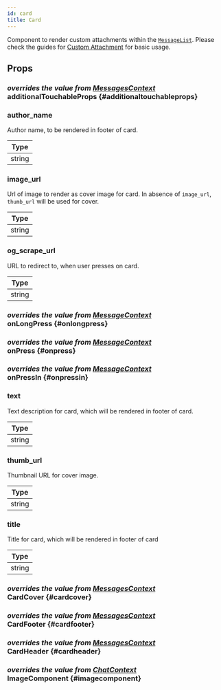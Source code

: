 ```yaml
---
id: card
title: Card
---
```





Component to render custom attachments within the [`MessageList`](./message_list.mdx).
Please check the guides for [Custom Attachment](../guides/attachment_customizations.mdx) for basic usage.

## Props

### <div class="label description">_overrides the value from [MessagesContext](../contexts/messages_context.mdx#additionaltouchableprops)_</div> additionalTouchableProps {#additionaltouchableprops}

<AdditionalTouchableProps />

### author_name

Author name, to be rendered in footer of card.

| Type   |
| ------ |
| string |

### image_url

Url of image to render as cover image for card. In absence of `image_url`, `thumb_url` will be used for cover.

| Type   |
| ------ |
| string |

### og_scrape_url

URL to redirect to, when user presses on card.

| Type   |
| ------ |
| string |

### <div class="label description">_overrides the value from [MessageContext](../contexts/message_context.mdx#onlongpress)_</div> onLongPress {#onlongpress}

<OnLongPress />

### <div class="label description">_overrides the value from [MessageContext](../contexts/message_context.mdx#onpress)_</div> onPress {#onpress}

<OnPress />

### <div class="label description">_overrides the value from [MessageContext](../contexts/message_context.mdx#onpressin)_</div> onPressIn {#onpressin}

<OnPressIn />

### text

Text description for card, which will be rendered in footer of card.

| Type   |
| ------ |
| string |

### thumb_url

Thumbnail URL for cover image.

| Type   |
| ------ |
| string |

### title

Title for card, which will be rendered in footer of card

| Type   |
| ------ |
| string |

### <div class="label description">_overrides the value from [MessagesContext](../contexts/messages_context.mdx#cardcover)_</div> CardCover {#cardcover}

<CardCover />

### <div class="label description">_overrides the value from [MessagesContext](../contexts/messages_context.mdx#cardfooter)_</div> CardFooter {#cardfooter}

<CardFooter />

### <div class="label description">_overrides the value from [MessagesContext](../contexts/messages_context.mdx#cardheader)_</div> CardHeader {#cardheader}

<CardHeader />

### <div class="label description">_overrides the value from [ChatContext](../contexts/chat_context.mdx#imagecomponent)_</div> ImageComponent {#imagecomponent}

<ImageComponent />
